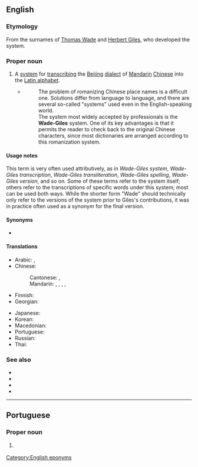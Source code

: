 ==English==
{{wikipedia}}

===Etymology===
From the surnames of [[w:Thomas Wade|Thomas Wade]] and [[w:Herbert Giles|Herbert Giles]], who developed the system.

===Proper noun===
{{en-proper noun}}

# A [[system]] for [[transcribing]] the [[Beijing]] [[dialect]] of [[Mandarin]] [[Chinese]] into the [[Latin alphabet]].
#* {{quote-book
|en
|url=https://archive.org/details/understandingmod0000unse/
|year=1969
|title=Understanding Modern China
|editor={{w|Joseph Kitagawa}}
|publisher={{w|Quadrangle Books}}
|page=[https://archive.org/details/understandingmod0000unse/page/7 7]}}
#*:The problem of romanizing Chinese place names is a difficult one. Solutions differ from language to language, and there are several so-called "systems" used even in the English-speaking world.<br>The system most widely accepted by professionals is the '''Wade-Giles''' system. One of its key advantages is that it permits the reader to check back to the original Chinese characters, since most dictionaries are arranged according to this romanization system. 

====Usage notes====
This term is very often used attributively, as in ''Wade-Giles system'', ''Wade-Giles transcription'', ''Wade-Giles transliteration'', ''Wade-Giles spelling'', ''Wade-Giles version'', and so on. Some of these terms refer to the system itself; others refer to the transcriptions of specific words under this system; most can be used both ways. While the shorter form "Wade" should technically only refer to the versions of the system prior to Giles's contributions, it was in practice often used as a synonym for the final version.

====Synonyms====
* {{l|en|Wade}}

====Translations====
{{trans-top|transcription system for Mandarin}}
* Arabic: {{t|ar|وَيْد–جَيْلْز|m}}, {{t|ar|وِيد–جِيلْز|m}}
* Chinese:
*: Cantonese: {{t|yue|威妥瑪拼音}}, {{t|yue|威妥玛拼音|tr=wai1 to5 maa5 ping3 jam1}}
*: Mandarin: {{t+|cmn|威妥瑪拼音|sc=Hani}}, {{t+|cmn|威妥玛拼音|tr=Wēi-Tuǒmǎ pīnyīn|sc=Hani}}, {{t|cmn|威翟式拼音|tr=Wēidí shì pīnyīn|sc=Hani}}, {{t|cmn|韋氏拼音|sc=Hani}}, {{t|cmn|韦氏拼音|tr=Wéi shì pīnyīn|sc=Hani}}
* Finnish: {{t|fi|Wade-Giles-[[järjestelmä]]}}
* Georgian: {{t|ka|ვეიდ-ჯაილზი|sc=Geor}}
{{trans-mid}}
* Japanese: {{t+|ja|ウェード式|tr=Wēdo-shiki}}
* Korean: {{t|ko|^웨이드-^자일스}}
* Macedonian: {{t|mk|Вејд-Џајлс}}
* Portuguese: {{t+|pt|Wade-Giles|m}}
* Russian: {{t|ru|Уэ́йд-Джа́йлз|m}}
* Thai: {{t+|th|เวด-ไจลส์|tr=wêet-jai}}
{{trans-bottom}}

===See also===
* {{l|en|Gwoyeu Romatzyh}}
* {{l|en|Pinyin}}
* {{l|en|Yale}}
* {{l|en|Zhuyin fuhao}}

[[Category:English eponyms]]

----

==Portuguese==

===Proper noun===
{{pt-proper noun|m}}

# {{l|en|Wade-Giles}} {{gloss|transcription system for Mandarin}}

{{topics|pt|Writing systems}}